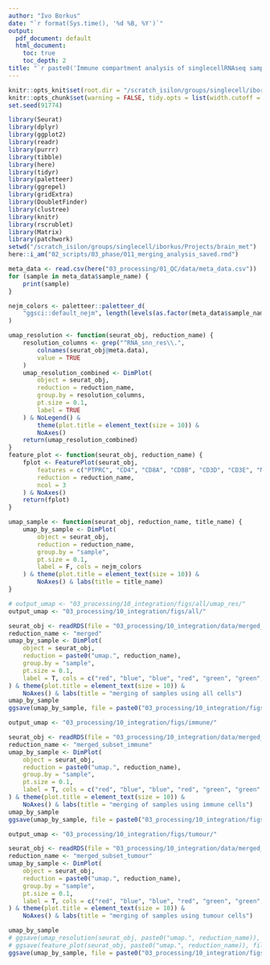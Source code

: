 ```yaml
---
author: "Ivo Borkus"
date: "`r format(Sys.time(), '%d %B, %Y')`"
output:  
  pdf_document: default
  html_document:
    toc: true
    toc_depth: 2
title: "`r paste0('Immune compartment analysis of singlecellRNAseq samples')`"
---
```


```r
knitr::opts_knit$set(root.dir = "/scratch_isilon/groups/singlecell/iborkus/Projects/brain_met") # nolint
knitr::opts_chunk$set(warning = FALSE, tidy.opts = list(width.cutoff = 60), tidy = FALSE) # nolint
set.seed(91774)
```

```R
library(Seurat)
library(dplyr)
library(ggplot2)
library(readr)
library(purrr)
library(tibble)
library(here)
library(tidyr)
library(paletteer)
library(ggrepel)
library(gridExtra)
library(DoubletFinder)
library(clustree)
library(knitr)
library(rscrublet)
library(Matrix)
library(patchwork)
setwd("/scratch_isilon/groups/singlecell/iborkus/Projects/brain_met")
here::i_am("02_scripts/03_phase/011_merging_analysis_saved.rmd")
```

```R
meta_data <- read.csv(here("03_processing/01_QC/data/meta_data.csv"))
for (sample in meta_data$sample_name) {
    print(sample)
}

nejm_colors <- paletteer::paletteer_d(
    "ggsci::default_nejm", length(levels(as.factor(meta_data$sample_name)))
)
```
```R
umap_resolution <- function(seurat_obj, reduction_name) {
    resolution_columns <- grep("^RNA_snn_res\\.",
        colnames(seurat_obj@meta.data),
        value = TRUE
    )
    umap_resolution_combined <- DimPlot(
        object = seurat_obj,
        reduction = reduction_name,
        group.by = resolution_columns,
        pt.size = 0.1,
        label = TRUE
    ) & NoLegend() &
        theme(plot.title = element_text(size = 10)) &
        NoAxes()
    return(umap_resolution_combined)
}
feature_plot <- function(seurat_obj, reduction_name) {
    fplot <- FeaturePlot(seurat_obj,
        features = c("PTPRC", "CD4", "CD8A", "CD8B", "CD3D", "CD3E", "MS4A1", "CD79A", "CD79B", "S100A8", "CD14", "C1QC", "CD68", "LILRA4", "IL3RA", "PRDM16", "CLEC9A", "CD1C", "MAG", "MLANA"),
        reduction = reduction_name,
        ncol = 3
    ) & NoAxes()
    return(fplot)
}

umap_sample <- function(seurat_obj, reduction_name, title_name) {
    umap_by_sample <- DimPlot(
        object = seurat_obj,
        reduction = reduction_name,
        group.by = "sample",
        pt.size = 0.1,
        label = F, cols = nejm_colors
    ) & theme(plot.title = element_text(size = 10)) &
        NoAxes() & labs(title = title_name)
}
```

```R
# output_umap <- "03_processing/10_integration/figs/all/umap_res/"
output_umap <- "03_processing/10_integration/figs/all/"

seurat_obj <- readRDS(file = "03_processing/10_integration/data/merged_scratch.rds")
reduction_name <- "merged"
umap_by_sample <- DimPlot(
    object = seurat_obj,
    reduction = paste0("umap.", reduction_name),
    group.by = "sample",
    pt.size = 0.1,
    label = T, cols = c("red", "blue", "blue", "red", "green", "green", "green", "green")
) & theme(plot.title = element_text(size = 10)) &
    NoAxes() & labs(title = "merging of samples using all cells")
umap_by_sample
ggsave(umap_by_sample, file = paste0("03_processing/10_integration/figs/all/", reduction_name, "_primary.png"), height = 20, width = 20)
```

```R
output_umap <- "03_processing/10_integration/figs/immune/"

seurat_obj <- readRDS(file = "03_processing/10_integration/data/merged_subset_immune.rds")
reduction_name <- "merged_subset_immune"
umap_by_sample <- DimPlot(
    object = seurat_obj,
    reduction = paste0("umap.", reduction_name),
    group.by = "sample",
    pt.size = 0.1,
    label = T, cols = c("red", "blue", "blue", "red", "green", "green", "green", "green")
) & theme(plot.title = element_text(size = 10)) &
    NoAxes() & labs(title = "merging of samples using immune cells")
umap_by_sample
ggsave(umap_by_sample, file = paste0("03_processing/10_integration/figs/immune/", reduction_name, "_primary.png"), height = 20, width = 20)
```

```R
output_umap <- "03_processing/10_integration/figs/tumour/"

seurat_obj <- readRDS(file = "03_processing/10_integration/data/merged_subset_tumour.rds")
reduction_name <- "merged_subset_tumour"
umap_by_sample <- DimPlot(
    object = seurat_obj,
    reduction = paste0("umap.", reduction_name),
    group.by = "sample",
    pt.size = 0.1,
    label = T, cols = c("red", "blue", "blue", "red", "green", "green", "green", "green")
) & theme(plot.title = element_text(size = 10)) &
    NoAxes() & labs(title = "merging of samples using tumour cells")

umap_by_sample
# ggsave(umap_resolution(seurat_obj, paste0("umap.", reduction_name)), file = paste0(output_umap_res, reduction_name, ".png"), height = 20, width = 20)
# ggsave(feature_plot(seurat_obj, paste0("umap.", reduction_name)), file = paste0(output_umap_feat, reduction_name, ".png"), height = 20, width = 20)
ggsave(umap_by_sample, file = paste0("03_processing/10_integration/figs/tumour/", reduction_name, "_primary.png"), height = 20, width = 20)
```
